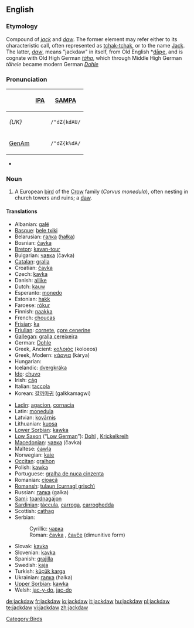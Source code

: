 ==English==
{{wikipedia}}

===Etymology===
Compound of ''[[jack]]'' and ''[[daw]]''.  The former element may refer either to its characteristic call, often represented as [[tchak-tchak]], or to the name [[Jack]].  The latter, ''[[daw]]'', means "jackdaw" in itself, from Old English *[[dāƿe]], and is cognate with Old High German ''[[tāha]]'', which through Middle High German ''tāhele'' became modern German ''[[Dohle]]''

===Pronunciation===
{| border=1 cellpadding=5
! !! [[w:IPA|IPA]] !! [[w:SAMPA|SAMPA]]
|-
! ''(UK)'' 
| {{IPAchar|/ˈʤækdɑʊ/}} || <tt>/"dZ{kdAU/</tt>
|-
! [[GenAm]]
| {{IPAchar|/ˈʤækˌdɑ/}} || <tt>/"dZ{k%dA/</tt>
|}
*{{hyphenation|jack|daw}}

===Noun===
{{en-noun}}

# A European [[bird]] of the [[Crow]] family (''Corvus monedula''), often nesting in church towers and ruins; a [[daw]].
<!-- modified Webster 1913 definition -->

====Translations====
{{trans-top|Corvus monedula}}
*Albanian: [[galë]] {{f}}
*[[Basque]]: [[bele txiki]]
*Belarusian: [[галка]] ([[hałka]])
*Bosnian: [[čavka#Bosnian|čavka]] {{f}}
*[[Breton]]: [[kavan-tour]]
*Bulgarian: [[чавка#Bulgarian|чавка]] (čavka)
*[[Catalan]]: [[gralla]]
*Croatian: [[čavka#Croatian|čavka]] {{f}}
*Czech: [[kavka]] {{f}}
*Danish: [[allike]]
*Dutch: [[kauw]] {{m}}
*Esperanto: [[monedo]]
*Estonian: [[hakk]]
*Faroese: [[rókur]]
*Finnish: [[naakka]]
*French: [[choucas]] {{m}}
*[[Frisian]]: [[ka]]
*[[Friulian]]: [[cornete]], [[çore cenerine]]
*[[Gallegan]]: [[gralla cereixeira]]
*German: [[Dohle]] {{f}}
*Greek, Ancient: [[κολοιός]] (koloeos) {{m}}
*Greek, Modern: [[κάργια]] (kárya)
*Hungarian: {{t|hu|csóka}}
*Icelandic: [[dvergkráka]] {{f}}
*[[Ido]]: [[chuvo]]
*Irish: [[cág]]
*Italian: [[taccola]]
*Korean: [[갈까마귀]] (galkkamagwi)
{{trans-mid}}
*[[Ladin]]: [[agacion]], [[cornacia]]
*Latin: [[monedula]] {{f}}
*Latvian: [[kovārnis]]
*Lithuanian: [[kuosa]]
*[[Lower Sorbian]]: [[kawka]] {{f}}
*[[Low Saxon]] (“[[Low German]]”): [[Dohl]] {{f}}, [[Krickelkreih]] {{f}}
*[[Macedonian]]: [[чавка#Macedonian|чавка]] (čavka) {{f}}
*Maltese: [[ċawla]]
*Norwegian: [[kaie]]
*[[Occitan]]: [[gralhon]]
*Polish: [[kawka]] {{f}}
*Portuguese: [[gralha de nuca cinzenta]]
*Romanian: [[cioacă]] {{f}}
*[[Romansh]]: [[tulaun (curnagl grisch)]]
*Russian: [[галка]] (galka) {{f}}
*[[Sami]]: [[toardnagájon]]
*[[Sardinian]]: [[tàccula]], [[carroga]], [[carroghedda]]
*Scottish: [[cathag]]
*Serbian:
*:Cyrillic: [[чавка#Serbian|чавка]] {{f}}
*:Roman: [[čavka#Serbian|čavka]] {{f}}, [[čavče]] (dimunitive form)
*Slovak: [[kavka]] {{f}}
*Slovenian: [[kavka]] {{f}}
*Spanish: [[grajilla]] {{f}}
*Swedish: [[kaja]]
*Turkish: [[küçük karga]]
*Ukrainian: [[галка]] (halka) {{f}}
*[[Upper Sorbian]]: [[kawka]] {{f}}
*Welsh: [[jac-y-do]], [[jac-do]]
{{trans-bottom}}

[[Category:Birds]]

[[de:jackdaw]]
[[fr:jackdaw]]
[[io:jackdaw]]
[[it:jackdaw]]
[[hu:jackdaw]]
[[pl:jackdaw]]
[[te:jackdaw]]
[[vi:jackdaw]]
[[zh:jackdaw]]